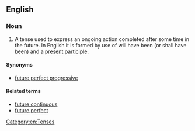 ==English==

===Noun===
{{examples-right|By the end of this year, I '''will have been working''' here for 10 years.}}
{{en-noun|head=[[future]] [[perfect]] [[continuous]]|es}}

# {{label|en|grammar}} A tense used to express an ongoing action completed after some time in the future. In English it is formed by use of will have been (or shall have been) and a [[present participle]].

====Synonyms====
* [[future perfect progressive]]

====Related terms====
* [[future continuous]]
* [[future perfect]]

[[Category:en:Tenses]]